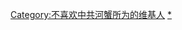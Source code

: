 {{userbox
| border-c      = #3333FF
| border-s      = 1
| id            = <s>'''河蟹'''</s>
| id-c          = #F8FCFF
| id-fc          = #3333FF
| id-s          = 15
| info          = 此用戶表示相當反感或不認同[[中國共產黨|中共]]的'''「[[河蟹 (網路用語)|河蟹]]」所为'''。
| info-c        = #FFFF00
| info-s        = 10
}}
<includeonly>[[Category:不喜欢中共河蟹所为的维基人]]</includeonly>
<noinclude>[[Category:不喜欢中共河蟹所为的维基人|*]]</noinclude>